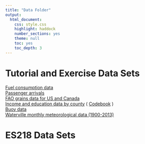 ```yaml
---
title: "Data Folder"
output: 
  html_document:
    css: style.css
    highlight: haddock
    number_sections: yes
    theme: null
    toc: yes
    toc_depth: 3
---
```


# Tutorial and Exercise Data Sets

[Fuel consumption data](./Exercises/fuel.csv)  
[Passenger arrivals](./Exercises/passenger_arrivals.csv)  
[FAO grains data for US and Canada](./Exercises/FAO_grains_NA.csv)  
[Income and education data by county](./Exercises/Income_education.csv) ( [Codebook](./Exercises/Income_education_codebook.csv) )  
[Buoy data](./Exercises/st44005_2010.dat)  
[Waterville monthly meteorological data (1900-2013)](./Exercises/WTVL_monthly_1900-2013.csv)  

# ES218 Data Sets

